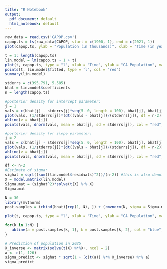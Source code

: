 ```yaml
---
title: "R Notebook"
output:
  pdf_document: default
  html_notebook: default
---
```


```r
raw_data = read.csv('CAPOP.csv')
capop.ts = ts(raw_data$CAPOP, start = c(1900, 1), end = c(2021, 1))
plot(capop.ts, ylab = "Population (in thousands)", xlab = "Time (in years)", main = "CA Population")
```

```r
t = 1: length(capop.ts)
lin.model = lm(capop.ts ~ 1 + t)
plot(t, capop.ts, type = "l", xlab = "Time", ylab = "CA Population", main = "Population of California")
points(t, lin.model$fitted, type = "l", col = "red")
summary(lin.model)

stderrs = c(395.791, 5.585)
bhat = lin.model$coefficients
n = length(capop.ts)
```

```r
#posterior density for intercept parameter:
j = 1
vals = c(bhat[j] - stderrs[j]*seq(5, 0, length = 100), bhat[j], bhat[j] + stderrs[j]*seq(0, 5, length = 100))
plot(vals, (1/stderrs[j])*(dt((vals - bhat[j])/(stderrs[j]), df = n-2)), type = "l", xlab = "x", ylab = "density values", main = "Standard t-density")
abline(v = bhat[j])
points(vals, dnorm(vals, mean = bhat[j], sd = stderrs[j]), col = "red", type = "l")
```

```r
#posterior density for slope parameter:
j = 2
vals = c(bhat[j] - stderrs[j]*seq(5, 0, length = 100), bhat[j], bhat[j] + stderrs[j]*seq(0, 5, length = 100))
plot(vals, (1/stderrs[j])*(dt((vals - bhat[j])/(stderrs[j]), df = n-2)), type = "l", xlab = "x", ylab = "density values", main = "Standard t-density")
abline(v = bhat[j])
points(vals, dnorm(vals, mean = bhat[j], sd = stderrs[j]), col = "red", type = "l")
```

```r
df <- n-2
#Estimate of sigma:
sighat = sqrt((sum((lin.model$residuals)^2))/(n-2)) #this is also denoted by the Residual Standard Error
X = model.matrix(lin.model)
Sigma.mat = (sighat^2)*solve(t(X) %*% X)
Sigma.mat
```

```r
N = 30
library(mvtnorm)
post.samples = (rbind(bhat)[rep(1, N), ]) + (rmvnorm(N, sigma = Sigma.mat))/(sqrt((rchisq(N, df = n-2))/(n-2)))

plot(t, capop.ts, type = "l", xlab = "Time", ylab = "CA Population", main = "Population of California")

for(k in 1:N) {
   abline(a = post.samples[k, 1], b = post.samples[k, 2], col = "blue")
}
```

```r
# Prediction of population in 2025
X_inverse <- matrix(solve(t(X) %*%X), ncol = 2)
a <- c(1, 126)
sigma_predict <- sighat * sqrt(1 + (c(t(a)) %*% X_inverse) %*% a)
sigma_predict
```
